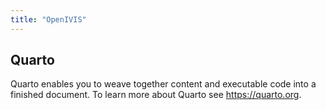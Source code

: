 ```yaml
---
title: "OpenIVIS"
---
```


## Quarto

Quarto enables you to weave together content and executable code into a finished document. To learn more about Quarto see <https://quarto.org>.
